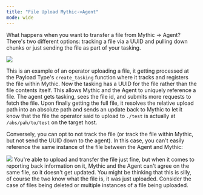 ```yaml
---
title: "File Upload Mythic->Agent"
mode: wide
---
```


What happens when you want to transfer a file from Mythic -> Agent? There's two different options: tracking a file via a UUID and pulling down chunks or just sending the file as part of your tasking.

<Frame>
  <img src="/images/version-2.3/mermaid-8.png"/>
</Frame>

This is an example of an operator uploading a file, it getting processed at the Payload Type's `create_tasking` function where it tracks and registers the file within Mythic. Now the tasking has a UUID for the file rather than the file contents itself. This allows Mythic and the Agent to uniquely reference a file. The agent gets tasking, sees the file id, and submits more requests to fetch the file. Upon finally getting the full file, it resolves the relative upload path into an absolute path and sends an update back to Mythic to let it know that the file the operator said to upload to `./test` is actually at `/abs/pah/to/test` on the target host.

Conversely, you can opt to not track the file (or track the file within Mythic, but not send the UUID down to the agent). In this case, you can't easily reference the same instance of the file between the Agent and Mythic:

<Frame>
  <img src="/images/version-2.3/mermaid-9.png"/>
</Frame>
You're able to upload and transfer the file just fine, but when it comes to reporting back information on it, Mythic and the Agent can't agree on the same file, so it doesn't get updated. You might be thinking that this is silly, of course the two know what the file is, it was just uploaded. Consider the case of files being deleted or multiple instances of a file being uploaded.
